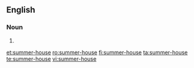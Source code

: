 ==English==
===Noun===
{{en-noun|head=[[summer]]-[[house]]}}

# {{alternative spelling of|summerhouse}}

[[et:summer-house]]
[[ro:summer-house]]
[[fi:summer-house]]
[[ta:summer-house]]
[[te:summer-house]]
[[vi:summer-house]]